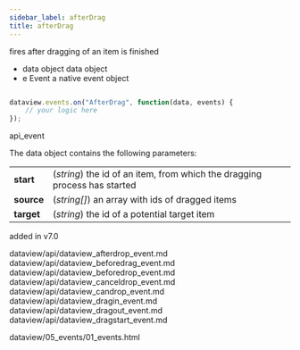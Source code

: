 ```yaml
---
sidebar_label: afterDrag
title: afterDrag
---
```



          


<Short>

fires after dragging of an item is finished


</Short>



- data		object		data object
- e		    Event		a native event object


~~~js

dataview.events.on("AfterDrag", function(data, events) {
    // your logic here
});


~~~
 api_event

<Descr>

The data object contains the following parameters:

<table class="webixdoc_links">
	<tbody>
        <tr>
			<td class="webixdoc_links0"><b>start</b></td>
			<td>(<i>string</i>) the id of an item, from which the dragging process has started</td>
		</tr>
        <tr>
			<td class="webixdoc_links0"><b>source</b></td>
			<td>(<i>string[]</i>) an array with ids of dragged items</td>
		</tr>
        <tr>
			<td class="webixdoc_links0"><b>target</b></td>
			<td>(<i>string</i>) the id of a potential target item</td>
		</tr>
    </tbody>
</table>



</Descr>


 added in v7.0


dataview/api/dataview_afterdrop_event.md
dataview/api/dataview_beforedrag_event.md
dataview/api/dataview_beforedrop_event.md
dataview/api/dataview_canceldrop_event.md
dataview/api/dataview_candrop_event.md
dataview/api/dataview_dragin_event.md
dataview/api/dataview_dragout_event.md
dataview/api/dataview_dragstart_event.md

 dataview/05_events/01_events.html